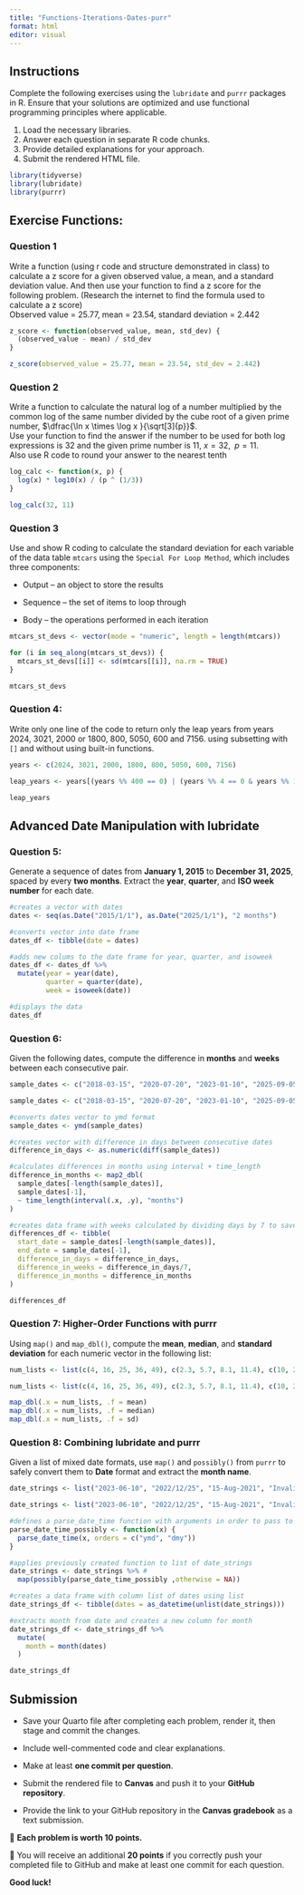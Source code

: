 ```yaml
---
title: "Functions-Iterations-Dates-purr"
format: html
editor: visual
---
```


## Instructions

Complete the following exercises using the `lubridate` and `purrr` packages in R. Ensure that your solutions are optimized and use functional programming principles where applicable.

1.  Load the necessary libraries.
2.  Answer each question in separate R code chunks.
3.  Provide detailed explanations for your approach.
4.  Submit the rendered HTML file.

```r
library(tidyverse)
library(lubridate)
library(purrr)
```

## Exercise Functions:

### Question 1

Write a function (using r code and structure demonstrated in class) to calculate a z score for a given observed value, a mean, and a standard deviation value. And then use your function to find a z score for the following problem. (Research the internet to find the formula used to calculate a z score)\
Observed value = 25.77, mean = 23.54, standard deviation = 2.442

```r

z_score <- function(observed_value, mean, std_dev) {
  (observed_value - mean) / std_dev
}

z_score(observed_value = 25.77, mean = 23.54, std_dev = 2.442)
```

### Question 2

Write a function to calculate the natural log of a number multiplied by the common log of the same number divided by the cube root of a given prime number, $\dfrac{\ln x \times \log x }{\sqrt[3]{p}}$.\
Use your function to find the answer if the number to be used for both log expressions is 32 and the given prime number is 11, $x = 32, \;\;p=11$.\
Also use R code to round your answer to the nearest tenth

```r

log_calc <- function(x, p) {
  log(x) * log10(x) / (p ^ (1/3))
}

log_calc(32, 11)
```

### Question 3

Use and show R coding to calculate the standard deviation for each variable of the data table `mtcars` using the `Special For Loop Method`, which includes three components:

-   Output – an object to store the results

-   Sequence – the set of items to loop through

-   Body – the operations performed in each iteration

```r

mtcars_st_devs <- vector(mode = "numeric", length = length(mtcars))

for (i in seq_along(mtcars_st_devs)) {
  mtcars_st_devs[[i]] <- sd(mtcars[[i]], na.rm = TRUE)
}

mtcars_st_devs
```

### Question 4:

Write only one line of the code to return only the leap years from years 2024, 3021, 2000 or 1800, 800, 5050, 600 and 7156. using subsetting with `[]` and without using built-in functions.

```r

years <- c(2024, 3021, 2000, 1800, 800, 5050, 600, 7156)

leap_years <- years[(years %% 400 == 0) | (years %% 4 == 0 & years %% 100 != 0)]

leap_years

```

## Advanced Date Manipulation with lubridate

### Question 5:

Generate a sequence of dates from **January 1, 2015** to **December 31, 2025**, spaced by every **two months**. Extract the **year**, **quarter**, and **ISO week number** for each date.

```r

#creates a vector with dates
dates <- seq(as.Date("2015/1/1"), as.Date("2025/1/1"), "2 months") 

#converts vector into date frame
dates_df <- tibble(date = dates)

#adds new colums to the date frame for year, quarter, and isoweek
dates_df <- dates_df %>% 
  mutate(year = year(date),
         quarter = quarter(date),
         week = isoweek(date))

#displays the data
dates_df 

```

### Question 6:

Given the following dates, compute the difference in **months** and **weeks** between each consecutive pair.

``` r
sample_dates <- c("2018-03-15", "2020-07-20", "2023-01-10", "2025-09-05")
```

```r
sample_dates <- c("2018-03-15", "2020-07-20", "2023-01-10", "2025-09-05")

#converts dates vector to ymd format
sample_dates <- ymd(sample_dates)

#creates vector with difference in days between consecutive dates
difference_in_days <- as.numeric(diff(sample_dates))

#calculates differences in months using interval + time_length
difference_in_months <- map2_dbl(
  sample_dates[-length(sample_dates)],
  sample_dates[-1],
  ~ time_length(interval(.x, .y), "months")
)

#creates data frame with weeks calculated by dividing days by 7 to save work
differences_df <- tibble(
  start_date = sample_dates[-length(sample_dates)],
  end_date = sample_dates[-1],
  difference_in_days = difference_in_days,
  difference_in_weeks = difference_in_days/7,
  difference_in_months = difference_in_months
)

differences_df
```

### Question 7: Higher-Order Functions with purrr

Using `map()` and `map_dbl()`, compute the **mean**, **median**, and **standard deviation** for each numeric vector in the following list:

``` r
num_lists <- list(c(4, 16, 25, 36, 49), c(2.3, 5.7, 8.1, 11.4), c(10, 20, 30, 40, 50))
```

```r
num_lists <- list(c(4, 16, 25, 36, 49), c(2.3, 5.7, 8.1, 11.4), c(10, 20, 30, 40, 50))

map_dbl(.x = num_lists, .f = mean)
map_dbl(.x = num_lists, .f = median)
map_dbl(.x = num_lists, .f = sd)

```

### Question 8: Combining lubridate and purrr

Given a list of mixed date formats, use `map()` and `possibly()` from `purrr` to safely convert them to **Date** format and extract the **month name**.

``` r
date_strings <- list("2023-06-10", "2022/12/25", "15-Aug-2021", "InvalidDate")
```

```r

date_strings <- list("2023-06-10", "2022/12/25", "15-Aug-2021", "InvalidDate")

#defines a parse_date_time function with arguments in order to pass to possibly()
parse_date_time_possibly <- function(x) { 
  parse_date_time(x, orders = c("ymd", "dmy"))
}

#applies previously created function to list of date_strings
date_strings <- date_strings %>% #
  map(possibly(parse_date_time_possibly ,otherwise = NA))

#creates a data frame with column list of dates using list
date_strings_df <- tibble(dates = as_datetime(unlist(date_strings)))

#extracts month from date and creates a new column for month
date_strings_df <- date_strings_df %>%
  mutate(
    month = month(dates)
  )

date_strings_df
```

## Submission

-   Save your Quarto file after completing each problem, render it, then stage and commit the changes.\

-   Include well-commented code and clear explanations.\

-   Make at least **one commit per question**.\

-   Submit the rendered file to **Canvas** and push it to your **GitHub repository**.\

-   Provide the link to your GitHub repository in the **Canvas gradebook** as a text submission.\

🔹 **Each problem is worth 10 points.**\

🔹 You will receive an additional **20 points** if you correctly push your completed file to GitHub and make at least one commit for each question.\

**Good luck!**
